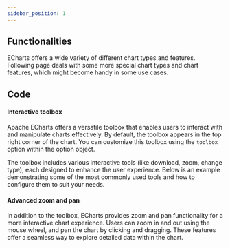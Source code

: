 ```yaml
---
sidebar_position: 1
---
```


## Functionalities

ECharts offers a wide variety of different chart types and features. Following page deals with some more special chart types and chart features, which might become handy in some use cases.


## Code

#### Interactive toolbox

Apache ECharts offers a versatile toolbox that enables users to interact with and manipulate charts effectively.
By default, the toolbox appears in the top right corner of the chart.
You can customize this toolbox using the `toolbox` option within the option object.

The toolbox includes various interactive tools (like download, zoom, change type), each designed to enhance the user experience.
Below is an example demonstrating some of the most commonly used tools and how to configure them to suit your needs.

<EchartsSpecialToolboxPlayground />

#### Advanced zoom and pan

In addition to the toolbox, ECharts provides zoom and pan functionality for a more interactive chart experience.
Users can zoom in and out using the mouse wheel, and pan the chart by clicking and dragging.
These features offer a seamless way to explore detailed data within the chart.

<EchartsSpecialZoomPlayground />

